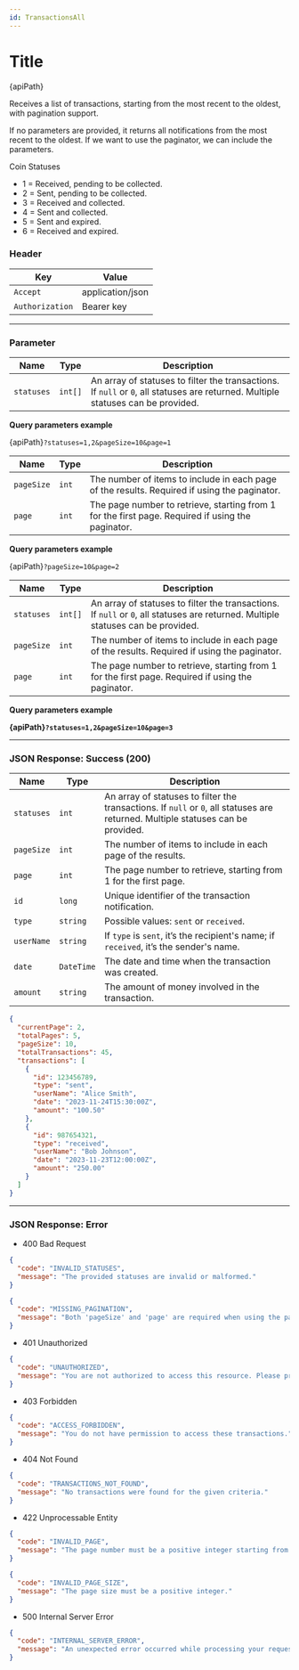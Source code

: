 ```yaml
---
id: TransactionsAll
---
```







# Title 


<div className="highlight-box">
  <HttpMethodTag method={method} /> {apiPath}
</div>





Receives a list of transactions, starting from the most recent to the oldest, with pagination support.

If no parameters are provided, it returns all notifications from the most recent to the oldest. If we want to use the paginator, we can include the parameters.

Coin Statuses

- 1 = Received, pending to be collected.
- 2 = Sent, pending to be collected.
- 3 = Received and collected.
- 4 = Sent and collected.
- 5 = Sent and expired.
- 6 = Received and expired.



### Header

| Key      | Value     |
|-------------|----------|
| `Accept` | application/json |
| `Authorization` | Bearer key|


---
### Parameter

| Name       | Type      |  Description                                                                                   |
|------------|-----------|-----------------------------------------------------------------------------------------------|
| `statuses` | `int[]`   | An array of statuses to filter the transactions. If `null` or `0`, all statuses are returned. Multiple statuses can be provided. |

**Query parameters example**

{apiPath}```?statuses=1,2&pageSize=10&page=1```





| Name       | Type      |  Description                                                                                   |
|------------|-----------|-----------------------------------------------------------------------------------------------|
| `pageSize` | `int`     | The number of items to include in each page of the results. Required if using the paginator.  |
| `page`     | `int`     | The page number to retrieve, starting from 1 for the first page. Required if using the paginator. |

**Query parameters example**

{apiPath}```?pageSize=10&page=2```

| Name       | Type      |  Description                                                                                   |
|------------|-----------|-----------------------------------------------------------------------------------------------|
| `statuses` | `int[]`   | An array of statuses to filter the transactions. If `null` or `0`, all statuses are returned. Multiple statuses can be provided. |
| `pageSize` | `int`     | The number of items to include in each page of the results. Required if using the paginator.  |
| `page`     | `int`     | The page number to retrieve, starting from 1 for the first page. Required if using the paginator. |


**Query parameters example**

**{apiPath}```?statuses=1,2&pageSize=10&page=3```**


---

### JSON Response: Success (200)
| Name       | Type       |  Description                                                                                  |
|------------|------------|----------------------------------------------------------------------------------------------|
| `statuses` | `int`     | An array of statuses to filter the transactions. If `null` or `0`, all statuses are returned. Multiple statuses can be provided. |
| `pageSize` | `int`     |  The number of items to include in each page of the results.                                   |
| `page`     | `int`     |  The page number to retrieve, starting from 1 for the first page.                              |
| `id`       | `long`     |  Unique identifier of the transaction notification.                                           |
| `type`     | `string`   |  Possible values: `sent` or `received`.                                                      |
| `userName` | `string`   |  If `type` is `sent`, it’s the recipient's name; if `received`, it’s the sender's name.       |
| `date`     | `DateTime` |  The date and time when the transaction was created.                                          |
| `amount`   | `string`   |  The amount of money involved in the transaction.                                             |


```JSON
{
  "currentPage": 2,
  "totalPages": 5,
  "pageSize": 10,
  "totalTransactions": 45,
  "transactions": [
    {
      "id": 123456789,
      "type": "sent",
      "userName": "Alice Smith",
      "date": "2023-11-24T15:30:00Z",
      "amount": "100.50"
    },
    {
      "id": 987654321,
      "type": "received",
      "userName": "Bob Johnson",
      "date": "2023-11-23T12:00:00Z",
      "amount": "250.00"
    }
  ]
}


```
---
### JSON Response: Error


- 400 Bad Request
```JSON
{
  "code": "INVALID_STATUSES",
  "message": "The provided statuses are invalid or malformed."
}

```


```JSON
{
  "code": "MISSING_PAGINATION",
  "message": "Both 'pageSize' and 'page' are required when using the paginator."
}

```

- 401 Unauthorized
```JSON
{
  "code": "UNAUTHORIZED",
  "message": "You are not authorized to access this resource. Please provide a valid authentication token."
}

```

- 403 Forbidden
```JSON
{
  "code": "ACCESS_FORBIDDEN",
  "message": "You do not have permission to access these transactions."
}

```

- 404 Not Found
```JSON
{
  "code": "TRANSACTIONS_NOT_FOUND",
  "message": "No transactions were found for the given criteria."
}

```

- 422 Unprocessable Entity

```JSON
{
  "code": "INVALID_PAGE",
  "message": "The page number must be a positive integer starting from 1."
}

```


```JSON
{
  "code": "INVALID_PAGE_SIZE",
  "message": "The page size must be a positive integer."
}

```

- 500 Internal Server Error

```JSON
{
  "code": "INTERNAL_SERVER_ERROR",
  "message": "An unexpected error occurred while processing your request. Please try again later."
}

```




